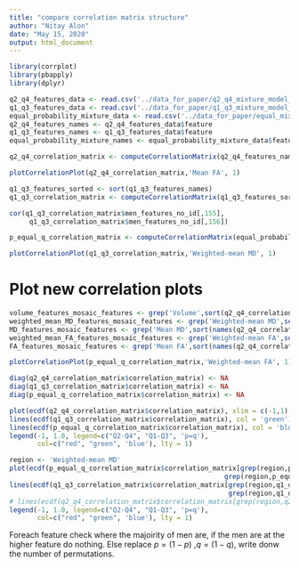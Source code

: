 ```yaml
---
title: "compare correlation matrix structure"
author: "Nitay Alon"
date: "May 15, 2020"
output: html_document
---
```


```r
library(corrplot)
library(pbapply)
library(dplyr)
```

```r
q2_q4_features_data <- read.csv('../data_for_paper/q2_q4_mixture_model_residual_data_with_t_test.csv', header = T)
q1_q3_features_data <- read.csv('../data_for_paper/q1_q3_mixture_model_residual_data_with_t_test.csv', header = T)
equal_probability_mixture_data <- read.csv('../data_for_paper/equal_mixture_model_features_residuals.csv', header = T)
q2_q4_features_names <- q2_q4_features_data$feature
q1_q3_features_names <- q1_q3_features_data$feature
equal_probability_mixture_names <- equal_probability_mixture_data$feature
```


```r
q2_q4_correlation_matrix <- computeCorrelationMatrix(q2_q4_features_names, F)
```

```r
plotCorrelationPlot(q2_q4_correlation_matrix,'Mean FA', 1)
```


```r
q1_q3_features_sorted <- sort(q1_q3_features_names)
q1_q3_correlation_matrix <- computeCorrelationMatrix(q1_q3_features_sorted)
```

```r
cor(q1_q3_correlation_matrix$men_features_no_id[,155],
     q1_q3_correlation_matrix$men_features_no_id[,156])
```


```r
p_equal_q_correlation_matrix <- computeCorrelationMatrix(equal_probability_mixture_names)
```

```r
plotCorrelationPlot(q1_q3_correlation_matrix,'Weighted-mean MD', 1)
```

# Plot new correlation plots

```r
volume_features_mosaic_features <- grep('Volume',sort(q2_q4_correlation_matrix$legend$feature_name))
weighted_mean_MD_features_mosaic_features <- grep('Weighted-mean MD',sort(names(q2_q4_correlation_matrix$legend$feature_name)))
MD_features_mosaic_features <- grep('Mean MD',sort(names(q2_q4_correlation_matrix$legend$feature_name)))[!grep('Mean MD',sort(names(q2_q4_correlation_matrix$legend$feature_name))) %in% weighted_mean_MD_features_mosaic_features]
weighted_mean_FA_features_mosaic_features <- grep('Weighted-mean FA',sort(names(q2_q4_correlation_matrix$legend$feature_name)))
FA_features_mosaic_features <- grep('Mean FA',sort(names(q2_q4_correlation_matrix$legend$feature_name)))[!grep('Mean FA',sort(names(q2_q4_correlation_matrix$legend$feature_name))) %in% weighted_mean_FA_features_mosaic_features]
```


```r
plotCorrelationPlot(p_equal_q_correlation_matrix,'Weighted-mean FA', 1)
```


```r
diag(q2_q4_correlation_matrix$correlation_matrix) <- NA
diag(q1_q3_correlation_matrix$correlation_matrix) <- NA
diag(p_equal_q_correlation_matrix$correlation_matrix) <- NA
```

```r
plot(ecdf(q2_q4_correlation_matrix$correlation_matrix), xlim = c(-1,1), col = 'red', main = 'Empirical CDF of corrplots values')
lines(ecdf(q1_q3_correlation_matrix$correlation_matrix), col = 'green')
lines(ecdf(p_equal_q_correlation_matrix$correlation_matrix), col = 'blue')
legend(-1, 1.0, legend=c("Q2-Q4", "Q1-Q3", 'p=q'),
       col=c("red", "green", 'blue'), lty = 1)
```

```r
region <- 'Weighted-mean MD'
plot(ecdf(p_equal_q_correlation_matrix$correlation_matrix[grep(region,p_equal_q_correlation_matrix$legend$feature_name),
                                                      grep(region,p_equal_q_correlation_matrix$legend$feature_name)]), xlim = c(-1,1), col = 'blue', main = 'Empirical CDF of corrplots values', sub = region)
lines(ecdf(q1_q3_correlation_matrix$correlation_matrix[grep(region,q1_q3_correlation_matrix$legend$feature_name),
                                                       grep(region,q1_q3_correlation_matrix$legend$feature_name)]), col = 'green')
# lines(ecdf(q2_q4_correlation_matrix$correlation_matrix[grep(region,q2_q4_correlation_matrix$legend$feature_name),grep(region,q2_q4_correlation_matrix$legend$feature_name)]), col = 'red')
legend(-1, 1.0, legend=c("Q2-Q4", "Q1-Q3", 'p=q'),
       col=c("red", "green", 'blue'), lty = 1)

```

Foreach feature check where the majoirity of men are, if the men are at the higher feature do nothing. Else replace $p = (1-p)$ ,$q = (1-q)$, write donw the number of permutations.